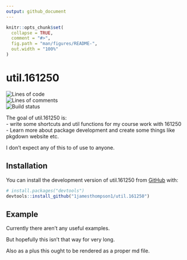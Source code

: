 ```yaml
---
output: github_document
---
```


<!-- README.md is generated from README.Rmd. Please edit that file -->

```r
knitr::opts_chunk$set(
  collapse = TRUE,
  comment = "#>",
  fig.path = "man/figures/README-",
  out.width = "100%"
)
```

# util.161250

<!-- badges: start -->

![Lines of code](https://tokei.rs/b1/github/1jamesthompson1/util.161250?category=code)  
![Lines of comments](https://tokei.rs/b1/github/1jamesthompson1/util.161250?category=comments)  
![Build status](https://img.shields.io/github/actions/workflow/status/1jamesthompson1/util.161250/check-standard.yaml)

<!-- badges: end -->

The goal of util.161250 is:\
- write some shortcuts and util functions for my course work with 161250\
- Learn more about package development and create some things like pkgdown website etc.

I don't expect any of this to of use to anyone.

## Installation

You can install the development version of util.161250 from [GitHub](https://github.com/) with:

``` r
# install.packages("devtools")
devtools::install_github("1jamesthompson1/util.161250")
```

## Example

Currently there aren't any useful examples.

But hopefully this isn't that way for very long.

Also as a plus this ought to be rendered as a proper md file.
